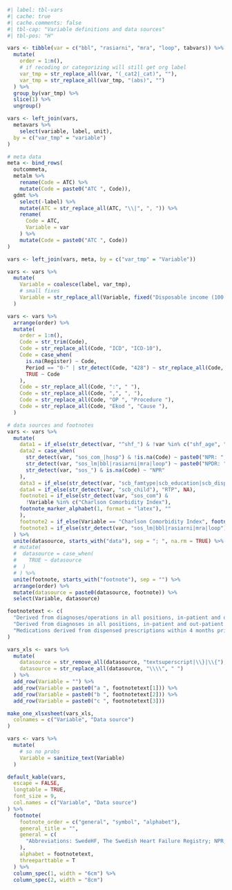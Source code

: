 ```r
#| label: tbl-vars
#| cache: true
#| cache.comments: false
#| tbl-cap: "Variable definitions and data sources"
#| tbl-pos: "H"

vars <- tibble(var = c("bbl", "rasiarni", "mra", "loop", tabvars)) %>%
  mutate(
    order = 1:n(),
    # if recoding or categorizing will still get org label
    var_tmp = str_replace_all(var, "(_cat2|_cat)", ""),
    var_tmp = str_replace_all(var_tmp, "(abs)", "")
  ) %>%
  group_by(var_tmp) %>%
  slice(1) %>%
  ungroup()

vars <- left_join(vars,
  metavars %>%
    select(variable, label, unit),
  by = c("var_tmp" = "variable")
)

# meta data
meta <- bind_rows(
  outcommeta,
  metalm %>%
    rename(Code = ATC) %>%
    mutate(Code = paste0("ATC ", Code)),
  gdmt %>%
    select(-label) %>%
    mutate(ATC = str_replace_all(ATC, "\\|", ", ")) %>%
    rename(
      Code = ATC,
      Variable = var
    ) %>%
    mutate(Code = paste0("ATC ", Code))
)

vars <- left_join(vars, meta, by = c("var_tmp" = "Variable"))

vars <- vars %>%
  mutate(
    Variable = coalesce(label, var_tmp),
    # small fixes
    Variable = str_replace_all(Variable, fixed("Disposable income (100 SEK)"), "Income")
  )

vars <- vars %>%
  arrange(order) %>%
  mutate(
    order = 1:n(),
    Code = str_trim(Code),
    Code = str_replace_all(Code, "ICD", "ICD-10"),
    Code = case_when(
      is.na(Register) ~ Code,
      Period == "0-" | str_detect(Code, "428") ~ str_replace_all(Code, "ICD-10", "ICD-9/10"),
      TRUE ~ Code
    ),
    Code = str_replace_all(Code, ":", " "),
    Code = str_replace_all(Code, ",", ", "),
    Code = str_replace_all(Code, "OP ", "Procedure "),
    Code = str_replace_all(Code, "Ekod ", "Cause "),
  )

# data sources and footnotes
vars <- vars %>%
  mutate(
    data1 = if_else(str_detect(var, "^shf_") & !var %in% c("shf_age", "shf_sex"), "SwedeHF", NA),
    data2 = case_when(
      str_detect(var, "sos_com_|hosp") & !is.na(Code) ~ paste0("NPR: ", Code),
      str_detect(var, "sos_lm|bbl|rasiarni|mra|loop") ~ paste0("NPDR: ", Code),
      str_detect(var, "sos_") & is.na(Code) ~ "NPR"
    ),
    data3 = if_else(str_detect(var, "scb_famtype|scb_education|scb_dispincome"), "LISA", NA),
    data4 = if_else(str_detect(var, "scb_child"), "RTP", NA),
    footnote1 = if_else(str_detect(var, "sos_com") &
      !Variable %in% c("Charlson Comorbidity Index"),
    footnote_marker_alphabet(1, format = "latex"), ""
    ),
    footnote2 = if_else(Variable == "Charlson Comorbidity Index", footnote_marker_alphabet(2, format = "latex"), ""),
    footnote3 = if_else(str_detect(var, "sos_lm|bbl|rasiarni|mra|loop"), footnote_marker_alphabet(3, format = "latex"), "")
  ) %>%
  unite(datasource, starts_with("data"), sep = "; ", na.rm = TRUE) %>%
  # mutate(
  #  datasource = case_when(
  #    TRUE ~ datasource
  #  )
  # ) %>%
  unite(footnote, starts_with("footnote"), sep = "") %>%
  arrange(order) %>%
  mutate(datasource = paste0(datasource, footnote)) %>%
  select(Variable, datasource)

footnotetext <- c(
  "Derived from diagnoses/operations in all positions, in-patient and out-patient speciality care within 5 years prior to index (ICD-10)/1987 (ICD-9) unless stated otherwise.",
  "Derived from diagnoses in all positions, in-patient and out-patient speciality care within 10 years prior to index using ICD-9/10 according to Ludvigsson, 2021 (see reference).",
  "Medications derived from dispensed prescriptions within 4 months prior to baseline (non-GDMT) and 4 months prior up until day before baseline and 12 months +/- 2 months after baseline respectively (GDMT)."
)

vars_xls <- vars %>%
  mutate(
    datasource = str_remove_all(datasource, "textsuperscript|\\}|\\{"),
    datasource = str_replace_all(datasource, "\\\\", " ")
  ) %>%
  add_row(Variable = "") %>%
  add_row(Variable = paste0("a ", footnotetext[1])) %>%
  add_row(Variable = paste0("b ", footnotetext[2])) %>%
  add_row(Variable = paste0("c ", footnotetext[3]))

make_one_xlsxsheet(vars_xls,
  colnames = c("Variable", "Data source")
)

vars <- vars %>%
  mutate(
    # so no probs
    Variable = sanitize_text(Variable)
  )

default_kable(vars,
  escape = FALSE,
  longtable = TRUE,
  font_size = 9,
  col.names = c("Variable", "Data source")
) %>%
  footnote(
    footnote_order = c("general", "symbol", "alphabet"),
    general_title = "",
    general = c(
      "Abbreviations: SwedeHF, The Swedish Heart Failure Registry; NPR, The National Patient Register; NPDR, The National Prescribed Drug Register; LISA, Longitudinal integrated database for health insurance and labour market studies; RTP, Register of the Total Population"
    ),
    alphabet = footnotetext,
    threeparttable = T
  ) %>%
  column_spec(1, width = "6cm") %>%
  column_spec(2, width = "8cm")
```
